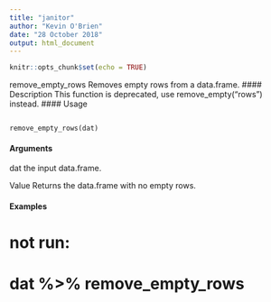 ```yaml
---
title: "janitor"
author: "Kevin O'Brien"
date: "28 October 2018"
output: html_document
---
```


```r
knitr::opts_chunk$set(echo = TRUE)
```
remove_empty_rows Removes empty rows from a data.frame.
#### Description
This function is deprecated, use remove_empty("rows") instead.
#### Usage 
<pre><code>
remove_empty_rows(dat)
</code></pre> 
#### Arguments

dat the input data.frame.

Value
Returns the data.frame with no empty rows.

#### Examples
# not run:
# dat %>% remove_empty_rows
